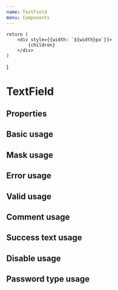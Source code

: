 ```yaml
---
name: TextField
menu: Components
---
```


    return (
        <div style={{width: `${width}px`}}>
            {children}
        </div>
    )
}

# TextField

## Properties

<PropsTable of={TextField} />

## Basic usage

<Playground wrapper={wrapper()}>
    <TextField name="name"/>
</Playground>

## Mask usage

<Playground wrapper={wrapper()}>
    <TextField mask="(999) 999-99-99" maskChar=" " />
</Playground>

## Error usage

<Playground wrapper={wrapper()}>
    <TextField error={true} noticeText="Name is required" />
</Playground>

## Valid usage

<Playground wrapper={wrapper()}>
        <TextField valid={true} />
</Playground>

## Comment usage

<Playground wrapper={wrapper()}>
    <TextField commentText="Comment" />
</Playground>

## Success text usage

<Playground wrapper={wrapper()}>
    <TextField successText="Field is correct" />
</Playground>

## Disable usage

<Playground wrapper={wrapper()}>
    <TextField disabled={true} />
</Playground>

## Password type usage

<Playground wrapper={wrapper()}>
    <TextField name="name" placeholder="password" type="password"/>
</Playground>
